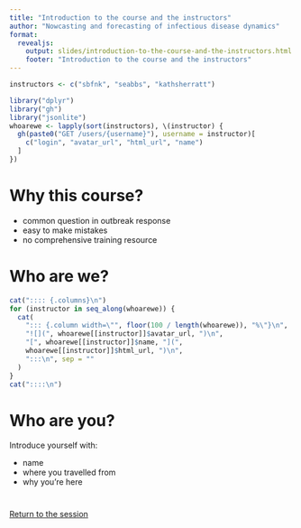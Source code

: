 ```yaml
---
title: "Introduction to the course and the instructors"
author: "Nowcasting and forecasting of infectious disease dynamics"
format:
  revealjs:
    output: slides/introduction-to-the-course-and-the-instructors.html
    footer: "Introduction to the course and the instructors"
---
```


```r
instructors <- c("sbfnk", "seabbs", "kathsherratt")
```

```r
library("dplyr")
library("gh")
library("jsonlite")
whoarewe <- lapply(sort(instructors), \(instructor) {
  gh(paste0("GET /users/{username}"), username = instructor)[
    c("login", "avatar_url", "html_url", "name")
  ]
})
```

# Why this course?

::: {.incremental}
- common question in outbreak response
- easy to make mistakes
- no comprehensive training resource
:::

# Who are we?

```r
cat(":::: {.columns}\n")
for (instructor in seq_along(whoarewe)) {
  cat(
    "::: {.column width=\"", floor(100 / length(whoarewe)), "%\"}\n",
    "![](", whoarewe[[instructor]]$avatar_url, ")\n",
    "[", whoarewe[[instructor]]$name, "](",
    whoarewe[[instructor]]$html_url, ")\n",
    ":::\n", sep = ""
  )
}
cat("::::\n")
```

# Who are you?

Introduce yourself with:

- name
- where you travelled from
- why you're here

#

[Return to the session](../introduction-and-course-overview)
